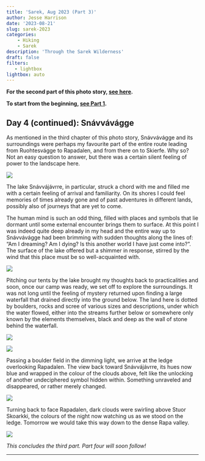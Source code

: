 ```yaml
---
title: 'Sarek, Aug 2023 (Part 3)'
author: Jesse Harrison
date: '2023-08-21'
slug: sarek-2023
categories:
    - Hiking
    - Sarek
description: 'Through the Sarek Wilderness'
draft: false
filters:
   - lightbox
lightbox: auto
---
```


**For the second part of this photo story, [see here](https://www.jesse-harrison.com/posts/sarek-23-pt2/).**

**To start from the beginning, [see Part 1](https://www.jesse-harrison.com/posts/sarek-23-pt1/).**

## Day 4 (continued): Snávvávágge

As mentioned in the third chapter of this photo story, Snávvávágge and its surroundings were perhaps my favourite part of the entire route leading from Ruohtesvágge to Rapadalen, and from there on to Skierfe. Why so? Not an easy question to answer, but there was a certain silent feeling of power to the landscape here.

::: {layout-ncol="1"}
![](snavva2.JPG){group="elsewhere"}
:::

The lake Snávvájávrre, in particular, struck a chord with me and filled me with a certain feeling of arrival and familiarity. On its shores I could feel memories of times already gone and of past adventures in different lands, possibly also of journeys that are yet to come.

The human mind is such an odd thing, filled with places and symbols that lie dormant until some external encounter brings them to surface. At this point I was indeed quite deep already in my head and the entire way up to Snávvávágge had been brimming with sudden thoughts along the lines of: "Am I dreaming? Am I dying? Is this another world I have just come into?". The surface of the lake offered but a shimmer in response, stirred by the wind that this place must be so well-acquainted with.

::: {layout-ncol="1"}
![](snavva3.JPG){group="elsewhere"}
:::

Pitching our tents by the lake brought my thoughts back to practicalities and soon, once our camp was ready, we set off to explore the surroundings. It was not long until the feeling of mystery returned upon finding a large waterfall that drained directly into the ground below. The land here is dotted by boulders, rocks and scree of various sizes and descriptions, under which the water flowed, either into the streams further below or somewhere only known by the elements themselves, black and deep as the wall of stone behind the waterfall.

::: {layout-ncol="1"}
![](snavva4_bw.JPG){group="elsewhere"}
:::

::: {layout-ncol="1"}
![](snavva5.JPG){group="elsewhere"}
:::

Passing a boulder field in the dimming light, we arrive at the ledge overlooking Rapadalen. The view back toward Snávvájávrre, its hues now blue and wrapped in the colour of the clouds above, felt like the unlocking of another undeciphered symbol hidden within. Something unraveled and disappeared, or rather merely changed.

::: {layout-ncol="1"}
![](snavva6.JPG){group="elsewhere"}
:::

Turning back to face Rapadalen, dark clouds were swirling above Stuor Skoarkki, the colours of the night now watching us as we stood on the ledge. Tomorrow we would take this way down to the dense Rapa valley.

::: {layout-ncol="1"}
![](snavva7.JPG){group="elsewhere"}
:::

*This concludes the third part. Part four will soon follow!*

------------------------------------------------------------------------
